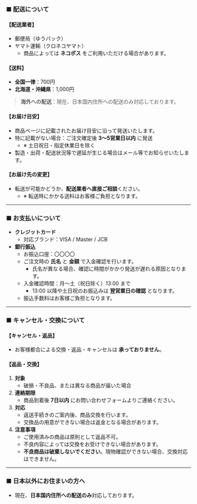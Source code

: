 ### ■ 配送について

#### 【配送業者】

* 郵便局（ゆうパック）
* ヤマト運輸（クロネコヤマト）
  * 商品によっては **ネコポス** をご利用いただける場合があります。

#### 【送料】

* **全国一律**：700円
* **北海道・沖縄県**：1,000円
> **海外への配送**：現在、日本国内住所への配送のみ対応しております。

#### 【お届け目安】

* 商品ページに記載されたお届け目安に沿って発送いたします。
* 特に記載がない場合：ご注文確定後 **3〜5営業日以内** に発送
  * ※ 土日祝日・指定休業日を除く
* 製造・出荷・配送状況等で遅延が生じる場合はメール等でお知らせいたします。

#### 【お届け先の変更】

* 転送が可能かどうか、**配送業者へ直接ご相談**ください。
  * ※ 転送時にかかる送料はお客様ご負担となります。

---

### ■ お支払いについて

* **クレジットカード**
  * 対応ブランド：VISA / Master / JCB
* **銀行振込**
  * お振込口座：〇〇〇〇
  * ご注文時の **氏名** と **金額** で入金確認を行います。
    * 氏名が異なる場合、確認に時間がかかり発送が遅れる原因となります。
  * 入金確認時間：月〜土（祝日除く）13:00 まで
    * 13:00 以降や土日祝のお振込みは **翌営業日の確認** となります。
  * 振込手数料はお客様ご負担となります。

---

### ■ キャンセル・交換について

#### 【キャンセル・返品】

* お客様都合による交換・返品・キャンセルは **承っておりません**。

#### 【返品・交換】

1. **対象**
   * 破損・不良品、または異なる商品が届いた場合
2. **連絡期限**
   * 商品到着後 **7日以内** にお問い合わせフォームよりご連絡ください。
3. **対応**
   * 返送手続きのご案内後、商品交換を行います。
   * 交換品の用意ができない場合は返金となる場合があります。
4. **注意事項**
   * ご使用済みの商品は原則として返品不可。
   * 不良内容によっては交換をお受けできない場合があります。
   * **不良商品は破棄しないでください**。現物確認ができない場合、交換対応はできません。

---

### ■ 日本以外にお住まいの方へ

* 現在、**日本国内住所への配送のみ**対応しております。
